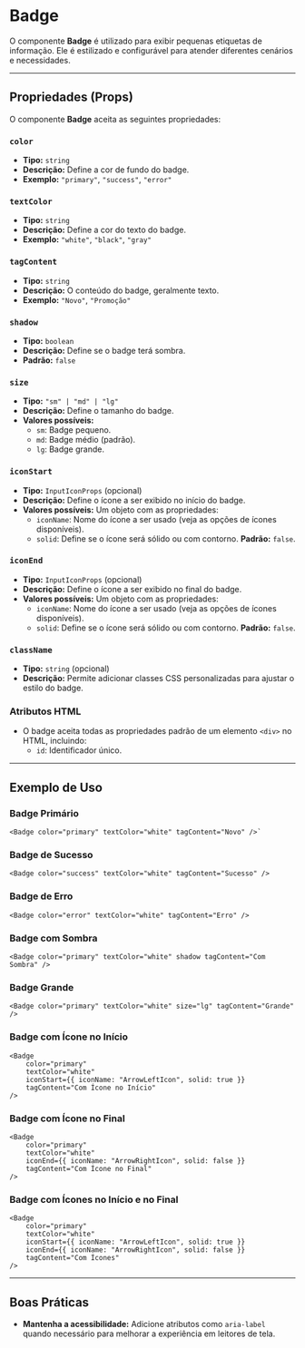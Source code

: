 # Badge

O componente **Badge** é utilizado para exibir pequenas etiquetas de informação. Ele é estilizado e configurável para atender diferentes cenários e necessidades.

----------

## Propriedades (Props)

O componente **Badge** aceita as seguintes propriedades:

### `color`

-   **Tipo:** `string`
-   **Descrição:** Define a cor de fundo do badge.
-   **Exemplo:** `"primary"`, `"success"`, `"error"`

### `textColor`

-   **Tipo:** `string`
-   **Descrição:** Define a cor do texto do badge.
-   **Exemplo:** `"white"`, `"black"`, `"gray"`

### `tagContent`

-   **Tipo:** `string`
-   **Descrição:** O conteúdo do badge, geralmente texto.
-   **Exemplo:** `"Novo"`, `"Promoção"`

### `shadow`

-   **Tipo:** `boolean`
-   **Descrição:** Define se o badge terá sombra.
-   **Padrão:** `false`

### `size`

-   **Tipo:** `"sm" | "md" | "lg"`
-   **Descrição:** Define o tamanho do badge.
-   **Valores possíveis:**
    -   `sm`: Badge pequeno.
    -   `md`: Badge médio (padrão).
    -   `lg`: Badge grande.

### `iconStart`

-   **Tipo:** `InputIconProps` (opcional)
-   **Descrição:** Define o ícone a ser exibido no início do badge.
-   **Valores possíveis:** Um objeto com as propriedades:
    - `iconName`: Nome do ícone a ser usado (veja as opções de ícones disponíveis).
    - `solid`: Define se o ícone será sólido ou com contorno. **Padrão:** `false`.

### `iconEnd`

-   **Tipo:** `InputIconProps` (opcional)
-   **Descrição:** Define o ícone a ser exibido no final do badge.
-   **Valores possíveis:** Um objeto com as propriedades:
    - `iconName`: Nome do ícone a ser usado (veja as opções de ícones disponíveis).
    - `solid`: Define se o ícone será sólido ou com contorno. **Padrão:** `false`.

### `className`

-   **Tipo:** `string` (opcional)
-   **Descrição:** Permite adicionar classes CSS personalizadas para ajustar o estilo do badge.

### Atributos HTML

-   O badge aceita todas as propriedades padrão de um elemento `<div>` no HTML, incluindo:
    -   `id`: Identificador único.

----------

## Exemplo de Uso

### Badge Primário

```tsx
<Badge color="primary" textColor="white" tagContent="Novo" />`
```

### Badge de Sucesso

```tsx
<Badge color="success" textColor="white" tagContent="Sucesso" />
```
### Badge de Erro

```tsx
<Badge color="error" textColor="white" tagContent="Erro" />
```

### Badge com Sombra

```tsx
<Badge color="primary" textColor="white" shadow tagContent="Com Sombra" />
```

### Badge Grande

```tsx
<Badge color="primary" textColor="white" size="lg" tagContent="Grande" />
```

### Badge com Ícone no Início

```tsx
<Badge 
    color="primary"
    textColor="white" 
    iconStart={{ iconName: "ArrowLeftIcon", solid: true }}
    tagContent="Com Ícone no Início"
/>
```

### Badge com Ícone no Final

```tsx
<Badge
    color="primary" 
    textColor="white" 
    iconEnd={{ iconName: "ArrowRightIcon", solid: false }} 
    tagContent="Com Ícone no Final" 
/>
```

### Badge com Ícones no Início e no Final
```tsx
<Badge 
    color="primary" 
    textColor="white" 
    iconStart={{ iconName: "ArrowLeftIcon", solid: true }} 
    iconEnd={{ iconName: "ArrowRightIcon", solid: false }} 
    tagContent="Com Ícones" 
/>
```
----------

## Boas Práticas
-   **Mantenha a acessibilidade:** Adicione atributos como `aria-label` quando necessário para melhorar a experiência em leitores de tela.
